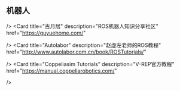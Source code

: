 

## 机器人

<CardContainer>
  <Card 
    title="ROS wiki" 
    description="ROS官方文档" 
    href="https://wiki.ros.org"
    
  />
  <Card 
    title="古月居" 
    description="ROS机器人知识分享社区" 
    href="https://guyuehome.com/"
    
  />
  <Card 
    title="Autolabor" 
    description="赵虚左老师的ROS教程" 
    href="http://www.autolabor.com.cn/book/ROSTutorials/"
    
  />
  <Card 
    title="Coppeliasim Tutorials" 
    description="V-REP官方教程" 
    href="https://manual.coppeliarobotics.com/"
    
  />
</CardContainer>